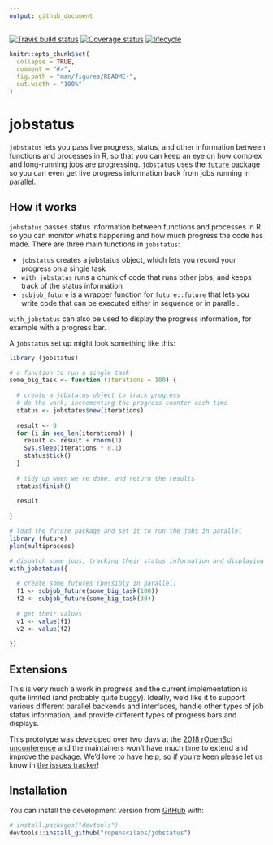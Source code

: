 ```yaml
---
output: github_document
---
```


[![Travis build status](https://travis-ci.org/ropenscilabs/jobstatus.svg?branch=master)](https://travis-ci.org/ropenscilabs/jobstatus)
[![Coverage status](https://codecov.io/gh/ropenscilabs/jobstatus/branch/master/graph/badge.svg)](https://codecov.io/github/ropenscilabs/jobstatus?branch=master)
[![lifecycle](https://img.shields.io/badge/lifecycle-experimental-orange.svg)](https://www.tidyverse.org/lifecycle/#experimental)

<!-- README.md is generated from README.Rmd. Please edit that file -->

```r
knitr::opts_chunk$set(
  collapse = TRUE,
  comment = "#>",
  fig.path = "man/figures/README-",
  out.width = "100%"
)
```
# jobstatus

`jobstatus` lets you pass live progress, status, and other information between functions and processes in R, so that you can keep an eye on how complex and long-running jobs are progressing. `jobstatus` uses the [`future` package](https://cran.r-project.org/package=future) so you can even get live progress information back from jobs running in parallel.

## How it works

`jobstatus` passes status information between functions and processes in R so you can monitor what's happening and how much progress the code has made. There are three main functions in `jobstatus`:

 - `jobstatus` creates a jobstatus object, which lets you record your progress on a single task
 - `with_jobstatus` runs a chunk of code that runs other jobs, and keeps track of the status information
 - `subjob_future` is a wrapper function for `future::future` that lets you write code that can be executed either in sequence or in parallel.
 
`with_jobstatus` can also be used to display the progress information, for example with a  progress bar.
 
A `jobstatus` set up might look something like this:

```r
library (jobstatus)

# a function to run a single task
some_big_task <- function (iterations = 100) {
  
  # create a jobstatus object to track progress
  # do the work, incrementing the progress counter each time
  status <- jobstatus$new(iterations)
  
  result <- 0
  for (i in seq_len(iterations)) {
    result <- result + rnorm(1)
    Sys.sleep(iterations * 0.1)
    status$tick()
  }
  
  # tidy up when we're done, and return the results
  status$finish()
  
  result
  
} 

# load the future package and set it to run the jobs in parallel
library (future)
plan(multiprocess)

# dispatch some jobs, tracking their status information and displaying multiple progress bars
with_jobstatus({
  
  # create some futures (possibly in parallel)
  f1 <- subjob_future(some_big_task(100))
  f2 <- subjob_future(some_big_task(30))
  
  # get their values
  v1 <- value(f1)
  v2 <- value(f2)
  
})

```
<!-- ![](parallel_progress_gif) -->

## Extensions

This is very much a work in progress and the current implementation is quite limited (and probably quite buggy). Ideally, we'd like it to support various different parallel backends and interfaces, handle other types of job status information, and provide different types of progress bars and displays.

This prototype was developed over two days at the [2018 rOpenSci unconference](http://unconf18.ropensci.org/) and the maintainers won't have much time to extend and improve the package. We'd love to have help, so if you're keen please let us know in [the issues tracker](https://github.com/ropenscilabs/jobstatus/issues)!

## Installation

You can install the development version from [GitHub](https://github.com/) with:

``` r
# install.packages("devtools")
devtools::install_github("ropenscilabs/jobstatus")
```

